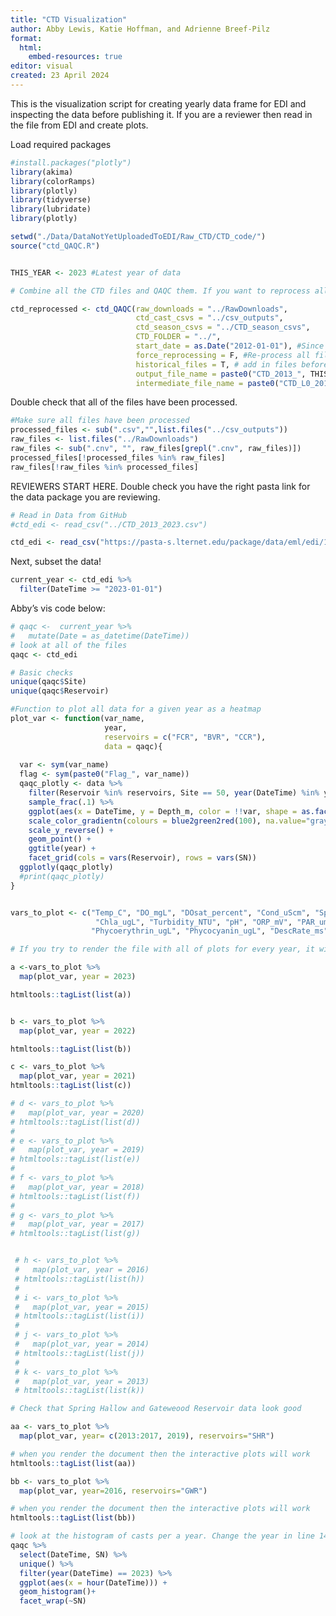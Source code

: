 ```yaml
---
title: "CTD Visualization"
author: Abby Lewis, Katie Hoffman, and Adrienne Breef-Pilz
format:
  html:
    embed-resources: true
editor: visual
created: 23 April 2024
---
```


This is the visualization script for creating yearly data frame for EDI and inspecting the data before publishing it. If you are a reviewer then read in the file from EDI and create plots. 

Load required packages

```r
#install.packages("plotly")
library(akima)
library(colorRamps)
library(plotly)
library(tidyverse)
library(lubridate)
library(plotly)

setwd("./Data/DataNotYetUploadedToEDI/Raw_CTD/CTD_code/")
source("ctd_QAQC.R")


THIS_YEAR <- 2023 #Latest year of data
```

```r

# Combine all the CTD files and QAQC them. If you want to reprocess all the files then set force_reprocessing to T. 

ctd_reprocessed <- ctd_QAQC(raw_downloads = "../RawDownloads",
                            ctd_cast_csvs = "../csv_outputs",
                            ctd_season_csvs = "../CTD_season_csvs",
                            CTD_FOLDER = "../",
                            start_date = as.Date("2012-01-01"), #Since the beginning of the reservoir monitoring program
                            force_reprocessing = F, #Re-process all files
                            historical_files = T, # add in files before we save all casts
                            output_file_name = paste0("CTD_2013_", THIS_YEAR,".csv"),
                            intermediate_file_name = paste0("CTD_L0_2018_", THIS_YEAR,".csv"))
```

Double check that all of the files have been processed.

```r
#Make sure all files have been processed
processed_files <- sub(".csv","",list.files("../csv_outputs"))
raw_files <- list.files("../RawDownloads")
raw_files <- sub(".cnv", "", raw_files[grepl(".cnv", raw_files)])
processed_files[!processed_files %in% raw_files]
raw_files[!raw_files %in% processed_files]
```

REVIEWERS START HERE. Double check you have the right pasta link for the data package you are reviewing. 

```r
# Read in Data from GitHub
#ctd_edi <- read_csv("../CTD_2013_2023.csv")

ctd_edi <- read_csv("https://pasta-s.lternet.edu/package/data/eml/edi/1113/5/0432a298a90b2b662f26c46071f66b8a")
```

Next, subset the data!

```r
current_year <- ctd_edi %>% 
  filter(DateTime >= "2023-01-01")
```

Abby's vis code below:

```r
# qaqc <-  current_year %>%
#   mutate(Date = as_datetime(DateTime))
# look at all of the files
qaqc <- ctd_edi

# Basic checks
unique(qaqc$Site)
unique(qaqc$Reservoir)

#Function to plot all data for a given year as a heatmap
plot_var <- function(var_name, 
                     year, 
                     reservoirs = c("FCR", "BVR", "CCR"),
                     data = qaqc){
  
  var <- sym(var_name)
  flag <- sym(paste0("Flag_", var_name))
  qaqc_plotly <- data %>%
    filter(Reservoir %in% reservoirs, Site == 50, year(DateTime) %in% year) %>%
    sample_frac(.1) %>%
    ggplot(aes(x = DateTime, y = Depth_m, color = !!var, shape = as.factor(!!flag))) +
    scale_color_gradientn(colours = blue2green2red(100), na.value="gray") +
    scale_y_reverse() +
    geom_point() +
    ggtitle(year) +
    facet_grid(cols = vars(Reservoir), rows = vars(SN))
  ggplotly(qaqc_plotly)
  #print(qaqc_plotly)
}


vars_to_plot <- c("Temp_C", "DO_mgL", "DOsat_percent", "Cond_uScm", "SpCond_uScm",
                   "Chla_ugL", "Turbidity_NTU", "pH", "ORP_mV", "PAR_umolm2s", "CDOM_ugL",
                  "Phycoerythrin_ugL", "Phycocyanin_ugL", "DescRate_ms")
```

```r

# If you try to render the file with all of plots for every year, it will run out of memory. I have run it in 3 year chunks and run 2016-2013 at one time. You can also just make the plots in the qmd with out rendering them. 

a <-vars_to_plot %>%
  map(plot_var, year = 2023)

htmltools::tagList(list(a))


b <- vars_to_plot %>%
  map(plot_var, year = 2022)

htmltools::tagList(list(b))

c <- vars_to_plot %>%
  map(plot_var, year = 2021)
htmltools::tagList(list(c))

# d <- vars_to_plot %>%
#   map(plot_var, year = 2020)
# htmltools::tagList(list(d))
# 
# e <- vars_to_plot %>%
#   map(plot_var, year = 2019)
# htmltools::tagList(list(e))
# 
# f <- vars_to_plot %>%
#   map(plot_var, year = 2018)
# htmltools::tagList(list(f))
# 
# g <- vars_to_plot %>%
#   map(plot_var, year = 2017)
# htmltools::tagList(list(g))


 # h <- vars_to_plot %>%
 #   map(plot_var, year = 2016)
 # htmltools::tagList(list(h))
 # 
 # i <- vars_to_plot %>%
 #   map(plot_var, year = 2015)
 # htmltools::tagList(list(i))
 # 
 # j <- vars_to_plot %>%
 #   map(plot_var, year = 2014)
 # htmltools::tagList(list(j))
 # 
 # k <- vars_to_plot %>%
 #   map(plot_var, year = 2013)
 # htmltools::tagList(list(k))


```

```r

# Check that Spring Hallow and Gateweood Reservoir data look good

aa <- vars_to_plot %>%
  map(plot_var, year= c(2013:2017, 2019), reservoirs="SHR")

# when you render the document then the interactive plots will work
htmltools::tagList(list(aa))

bb <- vars_to_plot %>%
  map(plot_var, year=2016, reservoirs="GWR")

# when you render the document then the interactive plots will work
htmltools::tagList(list(bb))

```


```r

# look at the histogram of casts per a year. Change the year in line 140. 
qaqc %>%
  select(DateTime, SN) %>%
  unique() %>%
  filter(year(DateTime) == 2023) %>%
  ggplot(aes(x = hour(DateTime))) +
  geom_histogram()+
  facet_wrap(~SN)

```



